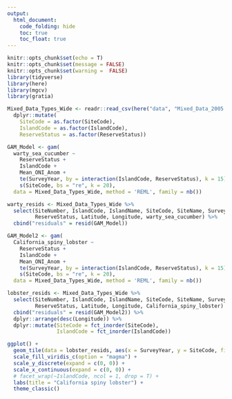 ```yaml
---
output: 
  html_document:
    code_folding: hide
    toc: true
    toc_float: true
---
```

```r
knitr::opts_chunk$set(echo = T)
knitr::opts_chunk$set(message = FALSE)
knitr::opts_chunk$set(warning =  FALSE)
library(tidyverse)
library(here)
library(mgcv)
library(gratia)
```


```r
Mixed_Data_Types_Wide <- readr::read_csv(here("data", "Mixed_Data_2005.csv")) %>% 
  dplyr::mutate(
    SiteCode = as.factor(SiteCode),
    IslandCode = as.factor(IslandCode),
    ReserveStatus = as.factor(ReserveStatus)) 

GAM_Model <- gam(
  warty_sea_cucumber ~ 
    ReserveStatus +
    IslandCode + 
    Mean_ONI_Anom +
    te(SurveyYear, by = interaction(IslandCode, ReserveStatus), k = 15) + 
    s(SiteCode, bs = "re", k = 20),
  data = Mixed_Data_Types_Wide, method = 'REML', family = nb())

warty_resids <- Mixed_Data_Types_Wide %>% 
  select(SiteNumber, IslandCode, IslandName, SiteCode, SiteName, SurveyYear,
         ReserveStatus, Latitude, Longitude, warty_sea_cucumber) %>% 
  cbind("residuals" = resid(GAM_Model))

GAM_Model2 <- gam(
  California_spiny_lobster ~ 
    ReserveStatus +
    IslandCode + 
    Mean_ONI_Anom +
    te(SurveyYear, by = interaction(IslandCode, ReserveStatus), k = 15) + 
    s(SiteCode, bs = "re", k = 20),
  data = Mixed_Data_Types_Wide, method = 'REML', family = nb())

lobster_resids <- Mixed_Data_Types_Wide %>% 
  select(SiteNumber, IslandCode, IslandName, SiteCode, SiteName, SurveyYear,
         ReserveStatus, Latitude, Longitude, California_spiny_lobster) %>% 
  cbind("residuals" = resid(GAM_Model2)) %>% 
  dplyr::arrange(desc(Longitude)) %>% 
  dplyr::mutate(SiteCode = fct_inorder(SiteCode),
                IslandCode = fct_inorder(IslandCode))
```


```r
ggplot() +
  geom_tile(data = lobster_resids, aes(x = SurveyYear, y = SiteCode, fill = residuals)) +
  scale_fill_viridis_c(option = "magma") +
  scale_y_discrete(expand = c(0, 0)) +
  scale_x_continuous(expand = c(0, 0)) +
  # facet_wrap(~IslandCode, ncol = 1, drop = T) +
  labs(title = "California spiny lobster") +
  theme_classic()
  
```















